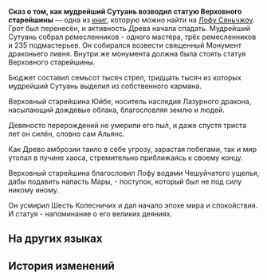 {{Книга Инфобокс
|id           = 227
|Название     = Сказ о том, как мудрейший Сутуань возводил статую Верховного старейшины
|Изображение  = Item The Xianzhou Luofu Readable 2.png
|Мир          = Лофу Сяньчжоу
|Томов        = 1
|Автор        = <!--нужно добавить-->
|Описание     = Гравировка на древнем памятнике Верховному старейшине, описывающая историю подготовки мудрейшего к строительству памятника.
|Том1         = {{tx}}
|Источник1    = {{tx|Отсутствует источник}}
|Персонажи    = 
|Фракции      = 
}}
'''Сказ о том, как мудрейший Сутуань возводил статую Верховного старейшины''' — одна из [[Книги|книг]], которую можно найти на [[Лофу Сяньчжоу]].
<!--
==Получение==
<gallery>
Книга НАЗВАНИЕ.png|НАЗВАНИЕ
Локация НАЗВАНИЕ.png|Расположение на карте. Ближайший пространственный якорь «[[НАЗВАНИЕ]]»
</gallery>
-->
Грот был перенесён, и активность Древа начала спадать. Мудрейший Сутуань собрал ремесленников - одного мастера, трёх ремесленников и 235 подмастерьев. Он собирался возвести священный Монумент драконьего ливня. Внутри же монумента должна была стоять статуя Верховного старейшины.

Бюджет составил семьсот тысяч стрел, тридцать тысяч из которых мудрейший Сутуань выделил из собственного кармана.

Верховный старейшина Юйбе, носитель наследия Лазурного дракона, насылающий дождевые облака, благословляя землю и людей.

Девяносто перерождений не умерили его пыл, и даже спустя триста лет он силён, словно сам Альянс.

Как Древо амброзии таило в себе угрозу, зарастая побегами, так и мир утопал в пучине хаоса, стремительно приближаясь к своему концу.

Верховный старейшина благословил Лофу водами Чешуйчатого ущелья, дабы подавить напасть Мары, - поступок, который был не под силу никому иному.

Он усмирил Шесть Колесничих и дал начало эпохе мира и спокойствия. И статуя - напоминание о его великих деяниях.

==На других языках==
{{На других языках
|en   = The Account of Preceptor Sutuan Crafting a Statue of the High Elder
|zhs  = 龙师溸湍为龙尊造像记
|zht  = 龍師溸湍為龍尊造像記
|ja   = 龍師溯湍、龍尊像造像記
|ko   = 용의 군사 소단의 용존상 제작기
|es   = El Preceptor Sutuan esculpió una estatua del Gran Maestre
|fr   = Le récit du Précepteur Sutuan qui a sculpté une statue du Grand ancien
|ru   = Сказ о том, как мудрейший Сутуань возводил статую Верховного старейшины
|th   = จารึกการสร้างรูปปั้นมังกรผู้ทรงเกียรติ ของมังกรอาวุโส Sutuan
|vi   = Ghi Chép Về Việc Long Sư Sutuan Tạc Tượng Long Tôn
|de   = Bericht über die Anfertigung einer Statue des Hohen Ältesten durch Präzeptor Sutuan
|id   = Catatan Sesepuh Sutuan tentang Patung Naga Terhormat
|pt   = O Relato do Preceptor Sutuan ao Construir uma Estátua do Grande Mestre
}}

==История изменений==
{{История изменений|2.7}}